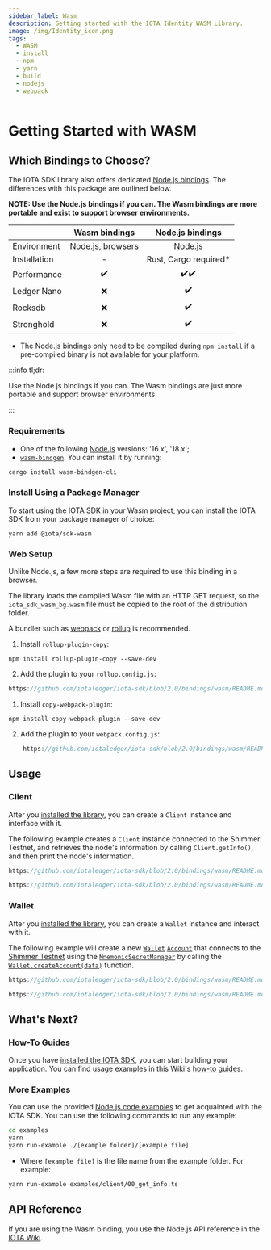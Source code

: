```yaml
---
sidebar_label: Wasm
description: Getting started with the IOTA Identity WASM Library.
image: /img/Identity_icon.png
tags:
  - WASM
  - install
  - npm
  - yarn
  - build
  - nodejs
  - webpack
---
```


# Getting Started with WASM

<WarningPasswordStorage />

## Which Bindings to Choose?

The IOTA SDK library also offers dedicated [Node.js bindings](../nodejs). The differences with this package are outlined
below.

**NOTE: Use the Node.js bindings if you can. The Wasm bindings are more portable and exist to support browser
environments.**

|              |   Wasm bindings   |   Node.js bindings    |
|:-------------|:-----------------:|:---------------------:|
| Environment  | Node.js, browsers |        Node.js        |
| Installation |         -         | Rust, Cargo required* |
| Performance  |        ✔️         |         ✔️✔️          |
| Ledger Nano  |         ❌         |          ✔️           |
| Rocksdb      |         ❌         |          ✔️           |
| Stronghold   |         ❌         |          ✔️           |

- The Node.js bindings only need to be compiled during `npm install` if a pre-compiled binary is not available for your platform.

:::info tl;dr:

Use the Node.js bindings if you can. The Wasm bindings are just more portable and support browser environments.

:::

### Requirements

- One of the following [Node.js](https://nodejs.org/) versions: '16.x', '18.x';
- [`wasm-bindgen`](https://github.com/rustwasm/wasm-bindgen). You can install it by running:

```bash
cargo install wasm-bindgen-cli
```

### Install Using a Package Manager

To start using the IOTA SDK in your Wasm project, you can install the IOTA SDK from your package manager of choice:

```npm2yarn
yarn add @iota/sdk-wasm
```

### Web Setup

Unlike Node.js, a few more steps are required to use this binding in a browser.

The library loads the compiled Wasm file with an HTTP GET request, so the `iota_sdk_wasm_bg.wasm` file must be copied to
the root of the distribution folder.

A bundler such as [webpack](https://webpack.js.org/) or [rollup](https://rollupjs.org/) is recommended.

<Tabs groupId="bundler" queryString>
<TabItem value="rollup" label="Rollup">

1. Install `rollup-plugin-copy`:

```npm2yarn
npm install rollup-plugin-copy --save-dev
```

2. Add the plugin to your `rollup.config.js`:

```js reference
https://github.com/iotaledger/iota-sdk/blob/2.0/bindings/wasm/README.md#L58-L70
```

</TabItem>
<TabItem value="webpack" label="Webpack">

1. Install `copy-webpack-plugin`:

```npm2yarn
npm install copy-webpack-plugin --save-dev
```

2. Add the plugin to your `webpack.config.js`:

```js reference
    https://github.com/iotaledger/iota-sdk/blob/2.0/bindings/wasm/README.md#L84-L105
```

</TabItem>
</Tabs>

## Usage

### Client

After you [installed the library](#install-the-iota-sdk), you can create a `Client` instance and interface with it.

The following example creates a `Client`
instance connected to
the Shimmer Testnet, and retrieves the node's information by
calling `Client.getInfo()`,
and then print the node's information.

<Tabs groupId="usage" queryString>
<TabItem value="Web" label="Web">
<div className={'hide-code-block-extras'}>

```js reference
https://github.com/iotaledger/iota-sdk/blob/2.0/bindings/wasm/README.md#L119-L137
```

</div>
</TabItem>
<TabItem value="Node.js" label="Node.js">
<div className={'hide-code-block-extras'}>


```js reference
https://github.com/iotaledger/iota-sdk/blob/2.0/bindings/wasm/README.md#L143-L160
```

</div>
</TabItem>
</Tabs>

### Wallet

After you [installed the library](#installing-the-iota-sdk), you can create a `Wallet` instance and interact with it.

The following example will create a
new [`Wallet`](https://wiki.iota.org/iota-sdk/references/nodejs/classes/Wallet/) [`Account`](https://wiki.iota.org/iota-sdk/references/nodejs/classes/Account/)
that connects to the [Shimmer Testnet](https://api.testnet.shimmer.network) using the
[`MnemonicSecretManager`](https://wiki.iota.org/iota-sdk/references/nodejs/interfaces/MnemonicSecretManager/)
by calling
the [`Wallet.createAccount(data)`](https://wiki.iota.org/iota-sdk/references/nodejs/classes/Wallet/#createaccount)
function.


<Tabs groupId="usage" queryString>
<TabItem value="Web" label="Web">
<div className={'hide-code-block-extras'}>


```js reference
https://github.com/iotaledger/iota-sdk/blob/2.0/bindings/wasm/README.md#L176-L200
```

</div>
</TabItem>
<TabItem value="Node.js" label="Node.js">
<div className={'hide-code-block-extras'}>

```js reference
https://github.com/iotaledger/iota-sdk/blob/2.0/bindings/wasm/README.md#L206-L231
```


</div>
</TabItem>
</Tabs>

## What's Next?

### How-To Guides

Once you have [installed the IOTA SDK](#install-the-iota-sdk), you can start building your application. You can find
usage examples in this Wiki's [how-to guides](../how-tos/introduction.md).

<EditDotEnv />

### More Examples

You can use the provided
[Node.js code examples](https://github.com/iotaledger/iota-sdk/tree/develop/bindings/nodejs/examples) to get acquainted
with the IOTA SDK. You can use the following commands to run any example:

```bash
cd examples
yarn
yarn run-example ./[example folder]/[example file]
```

- Where `[example file]` is the file name from the example folder. For example:

```bash
yarn run-example examples/client/00_get_info.ts
```

## API Reference

If you are using the Wasm binding, you use the Node.js API reference in the
[IOTA Wiki](https://wiki.iota.org/shimmer/iota-sdk/references/nodejs/api_ref/).